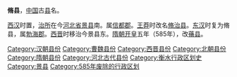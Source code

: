 {{expand|time=2015-04-21T10:56:59+00:00}}
{{unreferenced|time=2015-04-21T10:56:59+00:00}}
'''脩县'''，[[中国|中国]]古[[县|县]]名。

[[西汉|西汉]]时置，[[治所|治所]]在今[[河北省|河北省]][[景县|景县]]南。属[[信都郡|信都郡]]。[[王莽|王莽]]时改名[[脩治县|脩治县]]。[[东汉|东汉]]时复为脩县，属[[勃海郡|勃海郡]]。[[西晋|西晋]]时移治今景县东。[[隋朝|隋朝]][[开皇|开皇]]五年（585年），改[[蓨县|蓨县]]。

{{河北行政区划小作品}}
[[Category:汉朝县份|Category:汉朝县份]]
[[Category:曹魏县份|Category:曹魏县份]]
[[Category:西晋县份|Category:西晋县份]]
[[Category:北朝县份|Category:北朝县份]]
[[Category:隋朝县份|Category:隋朝县份]]
[[Category:河北古代县份|Category:河北古代县份]]
[[Category:衡水行政区划史|Category:衡水行政区划史]]
[[Category:景县|Category:景县]]
[[Category:585年废除的行政区划|Category:585年废除的行政区划]]